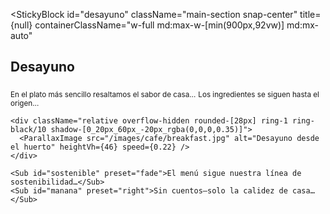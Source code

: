 
<StickyBlock
  id="desayuno"
  className="main-section snap-center"
  title={null}
  containerClassName="w-full md:max-w-[min(900px,92vw)] md:mx-auto"
>
  <Reveal preset="up"><h2 className="text-2xl md:text-4xl font-semibold mb-4 md:mb-6">Desayuno</h2></Reveal>

  <div className="space-y-6 md:space-y-8">
    <Sub id="sabor" preset="up">En el plato más sencillo resaltamos el sabor de casa…</Sub>
    <Sub id="origen" preset="left">Los ingredientes se siguen hasta el origen…</Sub>

    <div className="relative overflow-hidden rounded-[28px] ring-1 ring-black/10 shadow-[0_20px_60px_-20px_rgba(0,0,0,0.35)]">
      <ParallaxImage src="/images/cafe/breakfast.jpg" alt="Desayuno desde el huerto" heightVh={46} speed={0.22} />
    </div>

    <Sub id="sostenible" preset="fade">El menú sigue nuestra línea de sostenibilidad…</Sub>
    <Sub id="manana" preset="right">Sin cuentos—solo la calidez de casa…</Sub>
  </div>
</StickyBlock>
